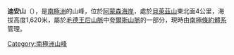 {{Coord|85|32|S|163|0|W|source:GNIS|display=title}}

'''迪安山'''（{{lang-en|Mount Dean}}），是[[南極洲|南極洲]]的山峰，位於[[阿蒙森海岸|阿蒙森海岸]]，處於[[貝萊茲山|貝萊茲山]]東北面4公里，海拔高度1,620米，屬於[[毛德王后山脈|毛德王后山脈]]中[[夸爾斯山脈|夸爾斯山脈]]的一部分，現時由[[南極條約體系|南極條約體系]]管理。

{{Antarctica-geo-stub}}
[[Category:南極洲山峰|Category:南極洲山峰]]